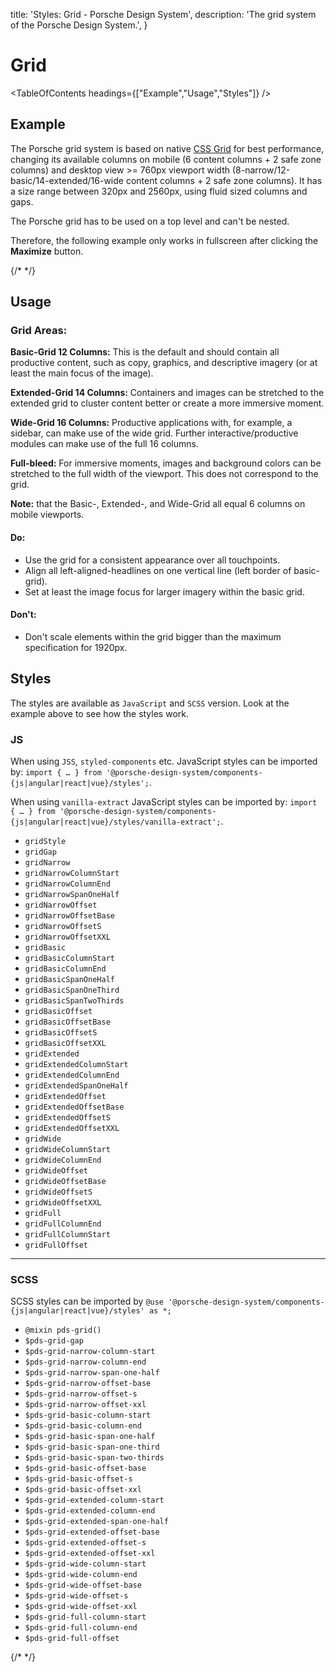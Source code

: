 
  title: 'Styles: Grid - Porsche Design System',
  description: 'The grid system of the Porsche Design System.',
}

# Grid

<TableOfContents headings={["Example","Usage","Styles"]} />

## Example

The Porsche grid system is based on native [CSS Grid](https://css-tricks.com/snippets/css/complete-guide-grid) for best
performance, changing its available columns on mobile (6 content columns + 2 safe zone columns) and desktop view >=
760px viewport width (8-narrow/12-basic/14-extended/16-wide content columns + 2 safe zone columns). It has a size range
between 320px and 2560px, using fluid sized columns and gaps.

<Notification heading="Important" headingTag="h3" state="warning">
  The Porsche grid has to be used on a top level and can't be nested.

  Therefore, the following example only works in fullscreen after clicking the **Maximize** button.
</Notification>

{/* <Playground :frameworkMarkup="codeExample" :externalStackBlitzDependencies="['styled-components']" :config="config"><ExampleStylesGrid /></Playground> */}

## Usage

### Grid Areas:

**Basic-Grid 12 Columns:** This is the default and should contain all productive content, such as copy, graphics, and
descriptive imagery (or at least the main focus of the image).

**Extended-Grid 14 Columns:** Containers and images can be stretched to the extended grid to cluster content better or
create a more immersive moment.

**Wide-Grid 16 Columns:** Productive applications with, for example, a sidebar, can make use of the wide grid. Further
interactive/productive modules can make use of the full 16 columns.

**Full-bleed:** For immersive moments, images and background colors can be stretched to the full width of the viewport.
  This does not correspond to the grid.

**Note:** that the Basic-, Extended-, and Wide-Grid all equal 6 columns on mobile viewports.

#### Do:

- Use the grid for a consistent appearance over all touchpoints.
- Align all left-aligned-headlines on one vertical line (left border of basic-grid).
- Set at least the image focus for larger imagery within the basic grid.

#### Don't:

- Don't scale elements within the grid bigger than the maximum specification for 1920px.

## Styles

The styles are available as `JavaScript` and `SCSS` version. Look at the example above to see how the styles work.

### JS

When using `JSS`, `styled-components` etc. JavaScript styles can be imported by:
  `import { … } from '@porsche-design-system/components-{js|angular|react|vue}/styles';`.

When using `vanilla-extract` JavaScript styles can be imported by:
  `import { … } from '@porsche-design-system/components-{js|angular|react|vue}/styles/vanilla-extract';`.

- `gridStyle`
- `gridGap`
- `gridNarrow`
- `gridNarrowColumnStart`
- `gridNarrowColumnEnd`
- `gridNarrowSpanOneHalf`
- `gridNarrowOffset`
- `gridNarrowOffsetBase`
- `gridNarrowOffsetS`
- `gridNarrowOffsetXXL`
- `gridBasic`
- `gridBasicColumnStart`
- `gridBasicColumnEnd`
- `gridBasicSpanOneHalf`
- `gridBasicSpanOneThird`
- `gridBasicSpanTwoThirds`
- `gridBasicOffset`
- `gridBasicOffsetBase`
- `gridBasicOffsetS`
- `gridBasicOffsetXXL`
- `gridExtended`
- `gridExtendedColumnStart`
- `gridExtendedColumnEnd`
- `gridExtendedSpanOneHalf`
- `gridExtendedOffset`
- `gridExtendedOffsetBase`
- `gridExtendedOffsetS`
- `gridExtendedOffsetXXL`
- `gridWide`
- `gridWideColumnStart`
- `gridWideColumnEnd`
- `gridWideOffset`
- `gridWideOffsetBase`
- `gridWideOffsetS`
- `gridWideOffsetXXL`
- `gridFull`
- `gridFullColumnEnd`
- `gridFullColumnStart`
- `gridFullOffset`

---

### SCSS

SCSS styles can be imported by `@use '@porsche-design-system/components-{js|angular|react|vue}/styles' as *;`

- `@mixin pds-grid()`
- `$pds-grid-gap`
- `$pds-grid-narrow-column-start`
- `$pds-grid-narrow-column-end`
- `$pds-grid-narrow-span-one-half`
- `$pds-grid-narrow-offset-base`
- `$pds-grid-narrow-offset-s`
- `$pds-grid-narrow-offset-xxl`
- `$pds-grid-basic-column-start`
- `$pds-grid-basic-column-end`
- `$pds-grid-basic-span-one-half`
- `$pds-grid-basic-span-one-third`
- `$pds-grid-basic-span-two-thirds`
- `$pds-grid-basic-offset-base`
- `$pds-grid-basic-offset-s`
- `$pds-grid-basic-offset-xxl`
- `$pds-grid-extended-column-start`
- `$pds-grid-extended-column-end`
- `$pds-grid-extended-span-one-half`
- `$pds-grid-extended-offset-base`
- `$pds-grid-extended-offset-s`
- `$pds-grid-extended-offset-xxl`
- `$pds-grid-wide-column-start`
- `$pds-grid-wide-column-end`
- `$pds-grid-wide-offset-base`
- `$pds-grid-wide-offset-s`
- `$pds-grid-wide-offset-xxl`
- `$pds-grid-full-column-start`
- `$pds-grid-full-column-end`
- `$pds-grid-full-offset`

{/* <script lang="ts">

  @Component({
  components: {
  ExampleStylesGrid
},
})
  codeExample = getStylesGridCodeSamples();
  config = { supportsFullWindow: true };

  public mounted(): void {
  adjustSelectedFramework(this.codeExample);
}
}
</script> */}
